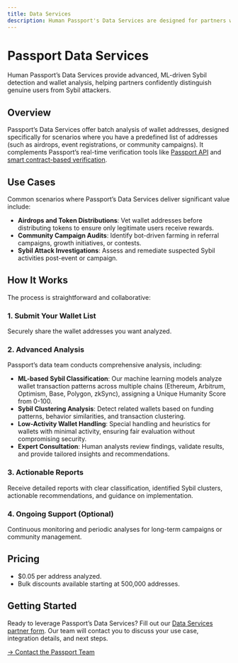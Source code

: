 ```yaml
---
title: Data Services
description: Human Passport's Data Services are designed for partners who have a list of wallet addresses and wish to assess the likelihood that each address represents a unique human.
---
```


# Passport Data Services

Human Passport’s Data Services provide advanced, ML-driven Sybil detection and wallet analysis, helping partners confidently distinguish genuine users from Sybil attackers.

## Overview

Passport’s Data Services offer batch analysis of wallet addresses, designed specifically for scenarios where you have a predefined list of addresses (such as airdrops, event registrations, or community campaigns). It complements Passport’s real-time verification tools like [Passport API](/building-with-passport/passport-api) and [smart contract-based verification](/building-with-passport/smart-contracts).

## Use Cases

Common scenarios where Passport’s Data Services deliver significant value include:

* **Airdrops and Token Distributions**: Vet wallet addresses before distributing tokens to ensure only legitimate users receive rewards.
* **Community Campaign Audits**: Identify bot-driven farming in referral campaigns, growth initiatives, or contests.
* **Sybil Attack Investigations**: Assess and remediate suspected Sybil activities post-event or campaign.

## How It Works

The process is straightforward and collaborative:

### 1. Submit Your Wallet List

Securely share the wallet addresses you want analyzed.

### 2. Advanced Analysis

Passport’s data team conducts comprehensive analysis, including:

* **ML-based Sybil Classification**: Our machine learning models analyze wallet transaction patterns across multiple chains (Ethereum, Arbitrum, Optimism, Base, Polygon, zkSync), assigning a Unique Humanity Score from 0-100.
* **Sybil Clustering Analysis**: Detect related wallets based on funding patterns, behavior similarities, and transaction clustering.
* **Low-Activity Wallet Handling**: Special handling and heuristics for wallets with minimal activity, ensuring fair evaluation without compromising security.
* **Expert Consultation**: Human analysts review findings, validate results, and provide tailored insights and recommendations.

### 3. Actionable Reports

Receive detailed reports with clear classification, identified Sybil clusters, actionable recommendations, and guidance on implementation.

### 4. Ongoing Support (Optional)

Continuous monitoring and periodic analyses for long-term campaigns or community management.

## Pricing

* \$0.05 per address analyzed.
* Bulk discounts available starting at 500,000 addresses.

## Getting Started

Ready to leverage Passport’s Data Services? Fill out our [Data Services partner form](https://tally.so/r/3X81KL). Our team will contact you to discuss your use case, integration details, and next steps.

[→ Contact the Passport Team](https://tally.so/r/3X81KL)
